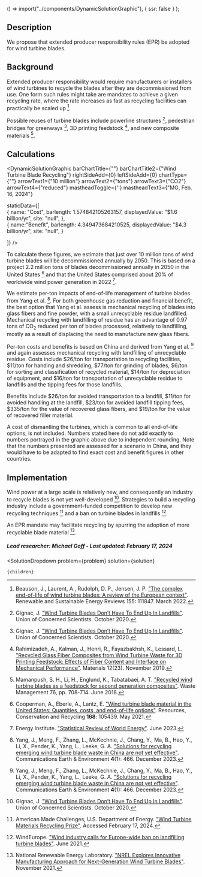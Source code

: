 
  () => import("../components/DynamicSolutionGraphic"),
  { ssr: false }
);


## Description

We propose that extended producer responsibility rules (EPR) be adopted for wind turbine blades.

## Background

Extended producer responsibility would require manufacturers or installers of wind turbines to recycle the blades after they are decommissioned from use. One form such rules might take are mandates to achieve a given recycling rate, where the rate increases as fast as recycling facilities can practically be scaled up [^"1"].

Possible reuses of turbine blades include powerline structures [^"7"], pedestrian bridges for greenways [^"7"], 3D printing feedstock [^"14"], and new composite materials [^"9"].

## Calculations

<DynamicSolutionGraphic
  barChartTitle={""}
  barChartTitle2={"Wind Turbine Blade Recycling"}
  rightSideAdd={0}
  leftSideAdd={0}
  chartType={""}
  arrowText1={"10 million"}
  arrowText2={"tons"}
  arrowText3={"CO2"}
  arrowText4={"reduced"}
  mastheadToggle={''}
  mastheadText3={"MG, Feb. 16, 2024"}
  
  
  staticData={[   
    {
      name: "Cost",
      barlength: 1.574842105263157,
      displayedValue: "$1.6 billion/yr",
      site: "null",
    },   
	{
	  name:"Benefit",
      barlength: 4.349473684210525,
      displayedValue: "$4.3 billion/yr",
      site: "null",
	}
        
  ]}
/>

To calculate these figures, we estimate that just over 10 million tons of wind turbine blades will be decommissioned annually by 2050. This is based on a project 2.2 million tons of blades decommissioned annually in 2050 in the United States [^"2"] and that the United States comprised about 20% of worldwide wind power generation in 2022 [^"3"].

We estimate per-ton impacts of end-of-life management of turbine blades from Yang et al. [^"4"]. For both greenhouse gas reduction and financial benefit, the best option that Yang et al. assess is mechanical recycling of blades into glass fibers and fine powder, with a small unrecyclable residue landfilled. Mechanical recycling with landfilling of residue has an advantage of 0.97 tons of CO<sub>2</sub> reduced per ton of blades processed, relatively to landfilling, mostly as a result of displacing the need to manufacture new glass fibers.

Per-ton costs and benefits is based on China and derived from Yang et al. [^"4"] and again assesses mechanical recycling with landfilling of unrecyclable residue. Costs include $26/ton for transportation to recycling facilities, $11/ton for handing and shredding, $77/ton for grinding of blades, $6/ton for sorting and classification of recycled material, $14/ton for depreciation of equipment, and $16/ton for transportation of unrecyclable residue to landfills and the tipping fees for those landfills.

Benefits include $26/ton for avoided transportation to a landfill, $11/ton for avoided handling at the landfill, $23/ton for avoided landfill tipping fees, $335/ton for the value of recovered glass fibers, and $19/ton for the value of recovered filler material.

A cost of dismantling the turbines, which is common to all end-of-life options, is not included. Numbers stated here do not add exactly to numbers portrayed in the graphic above due to independent rounding. Note that the numbers presented are assessed for a scenario in China, and they would have to be adapted to find exact cost and benefit figures in other countries.

## Implementation

Wind power at a large scale is relatively new, and consequently an industry to recycle blades is not yet well-developed [^"7"]. Strategies to build a recycling industry include a government-funded competition to develop new recycling techniques [^"5"] and a ban on turbine blades in landfills [^"6"].

An EPR mandate may facilitate recycling by spurring the adoption of more recyclable blade material [^"12"].

##### Lead researcher: Michael Goff - Last updated: February 17, 2024

[^"1"]: Beauson, J., Laurent, A., Rudolph, D. P., Jensen, J. P. ["The complex end-of-life of wind turbine blades: A review of the European context"](https://www.sciencedirect.com/science/article/pii/S136403212101114X). Renewable and Sustainable Energy Reviews 155: 111847. March 2022.

[^"2"]: Cooperman, A., Eberle, A., Lantz, E. ["Wind turbine blade material in the United States: Quantities, costs, and end-of-life options"](https://www.sciencedirect.com/science/article/abs/pii/S092134492100046X?via%3Dihub). Resources, Conservation and Recycling <b>168</b>: 105439. May 2021.

[^"3"]: Energy Institute. ["Statistical Review of World Energy"](https://www.energyinst.org/statistical-review). June 2023.

[^"4"]: Yang, J., Meng, F., Zhang, L., McKechnie, J., Chang, Y., Ma, B., Hao, Y., Li, X., Pender, K., Yang, L., Leeke, G. A. ["Solutions for recycling emerging wind turbine blade waste in China are not yet effective"](https://www.nature.com/articles/s43247-023-01104-w). Communications Earth & Environment <b>4</b>(1): 466. December 2023.

[^"5"]: American Made Challenges, U.S. Department of Energy. ["Wind Turbine Materials Recycling Prize"](https://americanmadechallenges.org/challenges/wind-turbine-materials-recycling). Accessed February 17, 2024.

[^"6"]: WindEurope. ["Wind industry calls for Europe-wide ban on landfilling turbine blades"](https://windeurope.org/newsroom/press-releases/wind-industry-calls-for-europe-wide-ban-on-landfilling-turbine-blades/). June 2021.

[^"7"]: Gignac, J. ["Wind Turbine Blades Don’t Have To End Up In Landfills"](https://blog.ucsusa.org/james-gignac/wind-turbine-blades-recycling/). Union of Concerned Scientists. October 2020.

[^"9"]: Mamanpush, S. H., Li, H., Englund, K., Tabatabaei, A. T. ["Recycled wind turbine blades as a feedstock for second generation composites"](https://www.sciencedirect.com/science/article/abs/pii/S0956053X18301399?via%3Dihub). Waste Management 76, pp. 708-714. June 2018.

[^"12"]: National Renewable Energy Laboratory. ["NREL Explores Innovative Manufacturing Approach for Next-Generation Wind Turbine Blades"](https://www.nrel.gov/news/program/2021/manufacturing-next-generation-wind-turbines.html). November 2021.

[^"14"]: Rahimizadeh, A., Kalman, J., Henri, R., Fayazbakhsh, K., Lessard, L. ["Recycled Glass Fiber Composites from Wind Turbine Waste for 3D Printing Feedstock: Effects of Fiber Content and Interface on Mechanical Performance"](https://www.mdpi.com/1996-1944/12/23/3929). Materials 12(23). November 2019.

  <SolutionDropdown 
    problem={problem} 
    solution={solution}
  >
    {children}
  </SolutionDropdown>